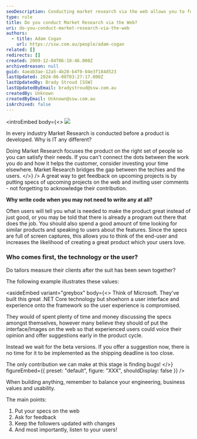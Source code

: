 ```yaml
---
seoDescription: Conducting market research via the web allows you to focus your product on the right audience, satisfy their needs, and bridge the gap between techies and users.
type: rule
title: Do you conduct Market Research via the Web?
uri: do-you-conduct-market-research-via-the-web
authors:
  - title: Adam Cogan
    url: https://ssw.com.au/people/adam-cogan
related: []
redirects: []
created: 2009-12-04T06:10:46.000Z
archivedreason: null
guid: 4aeab3ae-12a5-4b28-b4f0-04e3f184d523
lastUpdated: 2024-06-08T03:27:17.000Z
lastUpdatedBy: Brady Stroud [SSW]
lastUpdatedByEmail: bradystroud@ssw.com.au
createdBy: Unknown
createdByEmail: Unknown@ssw.com.au
isArchived: false
---
```


<introEmbed
  body={<>
![](/uploads/rules/do-you-conduct-market-research-via-the-web/1_0xkyi7o93asbnj8zkex_7a.png)

In every industry Market Research is conducted before a product is developed. Why is IT any different?

Doing Market Research focuses the product on the right set of people so you can satisfy their needs. If you can't connect the dots between the work you do and how it helps the customer, consider investing your time elsewhere. Market Research bridges the gap between the techies and the users.
  </>}
/>
A great way to get feedback on upcoming projects is by putting specs of upcoming projects on the web and inviting user comments - not forgetting to acknowledge their contribution.

**Why write code when you may not need to write any at all?**

Often users will tell you what is needed to make the product great instead of just good, or you may be told that there is already a program out there that does the job. You should also spend a good amount of time looking for similar products and speaking to users about the features. Since the specs are full of screen captures, this allows you to think of the end-user and increases the likelihood of creating a great product which your users love.

### Who comes first, the technology or the user?

Do tailors measure their clients after the suit has been sewn together?

The following example illustrates these values:


<asideEmbed
  variant="greybox"
  body={<>
    Think of Microsoft. They've built this great .NET Core technology but shoehorn a user interface and experience onto the framework so the user experience is compromised.

They would of spent plenty of time and money discussing the specs amongst themselves, however many believe they should of put the interface/Images on the web so that experienced users could voice their opinion and offer suggestions early in the product cycle.

Instead we wait for the beta versions. If you offer a suggestion now, there is no time for it to be implemented as the shipping deadline is too close.

The only contribution we can make at this stage is finding bugs!
  </>}
  figureEmbed={{
    preset: "default",
    figure: "XXX",
    shouldDisplay: false
  }}
/>


When building anything, remember to balance your engineering, business values and usability.

The main points:

1. Put your specs on the web
2. Ask for feedback
3. Keep the followers updated with changes
4. And most importantly, listen to your users!

